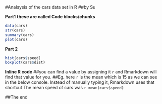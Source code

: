 #Analsysis of the cars data set in R
##by Su

**Part1**
**these are called Code blocks/chunks**


```r
data(cars)
str(cars)
summary(cars)
plot(cars)
```

**Part 2**
```r
hist(cars$speed)
boxplot(cars$dist)
```

**Inline R code**
##you can find a value by assigning it `r` and Rmarkdown will find that value for you. 
##Eg. here `r` is the mean which is 15 as we can see in the below console. Instead of manually typing it, Rmarkdown uses that shortcut
The mean speed of cars was `r mean(cars$speed)`


##The end

